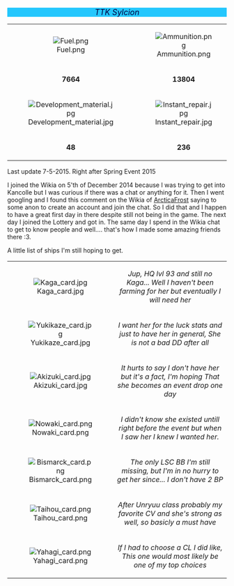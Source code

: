 
<div style="width:100%;background:#24C7FD;border-top-right-radius:1px;border-top-left-radius:1px; text-align:center"><font size=4 color=#000040>''TTK Sylcion''</font></div>


{| class="wikitable"
|-
| style="text-align:center;"| [[File:Fuel.png]]
| style="text-align:center;"| [[File:Ammunition.png]]
| Style="text-align:center;"| [[File:Steel.png]]
| Style="text-align:center;"| [[File:Bauxite.png]]
| style="text-align:center;"| '''HQ'''
|-
| style="text-align:center;"| '''7664'''
| style="text-align:center;"| '''13804'''
| Style="text-align:center;"| '''31169'''
| Style="text-align:center;"| '''5624'''
| style="text-align:center;"| '''93'''
|-
| style="text-align:center;"| [[File:Development_material.jpg]]
| style="text-align:center;"| [[File:Instant_repair.jpg]]
| Style="text-align:center;"| [[File:Coin.png]]
| Style="text-align:center;"| [[File:Medal.png]]
| Style="text-align:center;"| [[File:Screw.png]]
|-
| style="text-align:center;"| '''48'''
| style="text-align:center;"| '''236'''
| Style="text-align:center;"| '''31140'''
| Style="text-align:center;"| '''0'''
| Style="text-align:center;"| '''0'''
|}

Last update 7-5-2015. Right after Spring Event 2015

I joined the Wikia on 5'th of December 2014 because I was trying to get into Kancolle but I was curious if there was a chat or anything for it. Then I went googling and I found this comment on the Wikia of [http://kancolle.wikia.com/wiki/User:ArcticaFrost ArcticaFrost ] saying to some anon to create an account and join the chat. So I did that and I happen to have a great first day in there despite still not being in the game. The next day I joined the Lottery and got in. The same day I spend in the Wikia chat to get to know people and well.... that's how I made some amazing friends there :3.

A little list of ships I'm still hoping to get.

{| class="wikitable"

| style="text-align:center;"| [[File:Kaga_card.jpg]]
| style="text-align:center;"| ''Jup, HQ lvl 93 and still no Kaga... Well I haven't been 
farming for her but eventually I will need her''
|-
| style="text-align:center;"| [[File:Yukikaze_card.jpg]]
| style="text-align:center;"| ''I want her for the luck stats and just to have her in general, She is not a bad DD after all''
|-
| style="text-align:center;"| [[File:Akizuki_card.jpg]]
| style="text-align:center;"| ''It hurts to say I don't have her but it's a fact, I'm hoping
That she becomes an event drop one day''
|-
| style="text-align:center;"| [[File:Nowaki_card.png]]
| style="text-align:center;"| ''I didn't know she existed untill right before the event but 
when I saw her I knew I wanted her.''
|-
| style="text-align:center;"| [[File:Bismarck card.png]]
| style="text-align:center;"| ''The only LSC BB I'm still missing, but I'm in no hurry
to get her since... I don't have 2 BP''
|-
| style="text-align:center;"| [[File:Taihou_card.png]]
| style="text-align:center;"| ''After Unryuu class probably my favorite CV and she's strong
as well, so basicly a must have''
|-
| style="text-align:center;"| [[File:Yahagi_card.png]]
| style="text-align:center;"| ''If I had to choose a CL I did like, This one would most likely
be one of my top choices''
|}